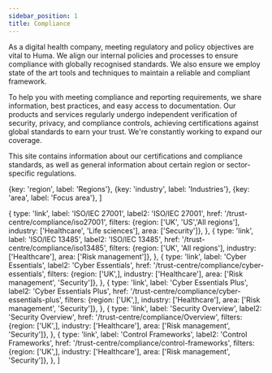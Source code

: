 ```yaml
---
sidebar_position: 1
title: Compliance
---
```


As a digital health company, meeting regulatory and policy objectives are vital to Huma. 
We align our internal policies and processes to ensure compliance with globally recognised standards. We also ensure we employ state of the art tools and techniques to maintain a reliable and compliant framework.

To help you with meeting compliance and reporting requirements, we share information, best practices, and easy access to documentation. Our products and services regularly undergo independent verification of security, privacy, and compliance controls, achieving certifications against global standards to earn your trust. We're constantly working to expand our coverage.

This site contains information about our certifications and compliance standards, as well as general information about certain region or sector-specific regulations.


  {key: 'region', label: 'Regions'},
  {key: 'industry', label: 'Industries'},
  {key: 'area', label: 'Focus area'},
]

  {
    type: 'link',
    label: 'ISO/IEC 27001',
    label2: 'ISO/IEC 27001',
    href: '/trust-centre/compliance/iso27001', 
    filters: {region: ['UK', 'US','All regions'], industry: ['Healthcare', 'Life sciences'], area: ['Security']},
  },
  {
    type: 'link',
    label: 'ISO/IEC 13485',
    label2: 'ISO/IEC 13485',
    href: '/trust-centre/compliance/iso13485', 
    filters: {region: ['UK', 'All regions'], industry: ['Healthcare'], area: ['Risk management']},
  },
  {
    type: 'link',
    label: 'Cyber Essentials',
    label2: 'Cyber Essentials',
    href: '/trust-centre/compliance/cyber-essentials', 
    filters: {region: ['UK',], industry: ['Healthcare'], area: ['Risk management', 'Security']},
  },
  {
    type: 'link',
    label: 'Cyber Essentials Plus',
    label2: 'Cyber Essentials Plus',
    href: '/trust-centre/compliance/cyber-essentials-plus', 
    filters: {region: ['UK',], industry: ['Healthcare'], area: ['Risk management', 'Security']},
  },
  {
    type: 'link',
    label: 'Security Overview',
    label2: 'Security Overview',
    href: '/trust-centre/compliance/Overview', 
    filters: {region: ['UK',], industry: ['Healthcare'], area: ['Risk management', 'Security']},
  },
  {
    type: 'link',
    label: 'Control Frameworks',
    label2: 'Control Frameworks',
    href: '/trust-centre/compliance/control-frameworks', 
    filters: {region: ['UK',], industry: ['Healthcare'], area: ['Risk management', 'Security']},
  },
]

<CardList items={list} filters={filters} cols={3} learnMore/>